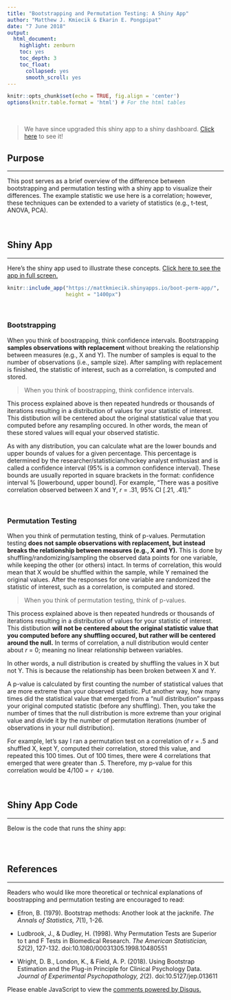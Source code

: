 ```yaml
---
title: "Bootstrapping and Permutation Testing: A Shiny App"
author: "Matthew J. Kmiecik & Ekarin E. Pongpipat"
date: "7 June 2018"
output:
  html_document:
    highlight: zenburn
    toc: yes
    toc_depth: 3
    toc_float:
      collapsed: yes
      smooth_scroll: yes
---
```


```r
knitr::opts_chunk$set(echo = TRUE, fig.align = 'center')
options(knitr.table.format = 'html') # For the html tables
```

<br >

> We have since upgraded this shiny app to a shiny dashboard. [Click here](https://mattkmiecik.shinyapps.io/boot-perm-dash/) to see it!

## Purpose 
<hr >

This post serves as a brief overview of the difference between bootstrapping and permutation testing with a shiny app to visualize their differences. The example statistic we use here is a correlation; however, these techniques can be extended to a variety of statistics (e.g., t-test, ANOVA, PCA).

<br >

## Shiny App
<hr >

Here's the shiny app used to illustrate these concepts. [Click here to see the app in full screen.](https://mattkmiecik.shinyapps.io/boot-perm-app/)

```r
knitr::include_app("https://mattkmiecik.shinyapps.io/boot-perm-app/", 
                   height = "1400px")
```

<br >

### Bootstrapping

When you think of boostrapping, think confidence intervals. Bootstrapping **samples observations with replacement** without breaking the relationship between measures (e.g., X and Y). The number of samples is equal to the number of observations (i.e., sample size). After sampling with replacement is finished, the statistic of interest, such as a correlation, is computed and stored.

> When you think of boostrapping, think confidence intervals.

This process explained above is then repeated hundreds or thousands of iterations resulting in a distribution of values for your statistic of interest. This distibution will be centered about the original statistical value that you computed before any resampling occured. In other words, the mean of these stored values will equal your observed statistic.

As with any distribution, you can calculate what are the lower bounds and upper bounds of values for a given percentage. This percentage is determined by the researcher/statistician/hockey analyst enthusiast and is called a confidence interval (95% is a common confidence interval). These bounds are usually reported in square brackets in the format: confidence interval % [lowerbound, upper bound]. For example, "There was a positive correlation observed between X and Y, _r_ = .31, 95% CI [.21, .41]."

<br >

### Permutation Testing

When you think of permutation testing, think of p-values. Permutation testing **does not sample observations with replacement, but instead breaks the relationship between measures (e.g., X and Y).** This is done by shuffling/randomizing/sampling the observed data points for one variable, while keeping the other (or others) intact. In terms of correlation, this would mean that X would be shuffled within the sample, while Y remained the original values. After the responses for one variable are randomized the statistic of interest, such as a correlation, is computed and stored.

> When you think of permutation testing, think of p-values.

This process explained above is then repeated hundreds or thousands of iterations resulting in a distribution of values for your statistic of interest. This distibution **will not be centered about the original statistic value that you computed before any shuffling occured, but rather will be centered around the null.** In terms of correlation, a null distribution would center about _r_ = 0; meaning no linear relationship between variables.

In other words, a null distribution is created by shuffling the values in X but not Y. This is because the relationship has been broken between X and Y. 

A p-value is calculated by first counting the number of statistical values that are more extreme than your observed statistic. Put another way, how many times did the statistical value that emerged from a "null distribution" surpass your original computed statistic (before any shuffling). Then, you take the number of times that the null distribution is more extreme than your original value and divide it by the number of permutation iterations (number of observations in your null distribution). 

For example, let's say I ran a permutation test on a correlation of _r_ = .5 and shuffled X, kept Y, computed their correlation, stored this value, and repeated this 100 times. Out of 100 times, there were 4 correlations that emerged that were greater than .5. Therefore, my p-value for this correlation would be 4/100 = `r 4/100`.

<br >

## Shiny App Code
<hr >

Below is the code that runs the shiny app:

```r

```

<br >

## References
<hr >

Readers who would like more theoretical or technical explanations of boostrapping and permutation testing are encouraged to read:

+ Efron, B. (1979). Bootstrap methods: Another look at the jacknife. _The Annals of Statistics, 7_(1), 1-26. 

+ Ludbrook, J., & Dudley, H. (1998). Why Permutation Tests are Superior to t and F Tests in Biomedical Research. _The American Statistician, 52_(2), 127-132. doi:10.1080/00031305.1998.10480551

+ Wright, D. B., London, K., & Field, A. P. (2018). Using Bootstrap Estimation and the Plug-in Principle for Clinical Psychology Data. _Journal of Experimental Psychopathology, 2_(2). doi:10.5127/jep.013611

<!-- disqus START -->

<div id="disqus_thread"></div>
<script>
/**
*  RECOMMENDED CONFIGURATION VARIABLES: EDIT AND UNCOMMENT THE SECTION BELOW TO INSERT DYNAMIC VALUES FROM YOUR PLATFORM OR CMS.
*  LEARN WHY DEFINING THESE VARIABLES IS IMPORTANT: https://disqus.com/admin/universalcode/#configuration-variables*/
/*
var disqus_config = function () {
this.page.url = 'https://mattkmiecik.com/post-Bootstrapping-and-Permutation-Testing-Shiny-App';  // Replace PAGE_URL with your page's canonical URL variable
this.page.identifier = 'post-Bootstrapping-and-Permutation-Testing-Shiny-App'; // Replace PAGE_IDENTIFIER with your page's unique identifier variable
};
*/
(function() { // DON'T EDIT BELOW THIS LINE
var d = document, s = d.createElement('script');
s.src = 'https://mattkmiecik.disqus.com/embed.js';
s.setAttribute('data-timestamp', +new Date());
(d.head || d.body).appendChild(s);
})();
</script>
<noscript>Please enable JavaScript to view the <a href="https://disqus.com/?ref_noscript">comments powered by Disqus.</a></noscript>

<!-- disqus END -->
